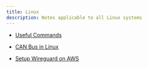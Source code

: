 ```yaml
---
title: Linux
description: Notes applicable to all Linux systems 
---
```


* [Useful Commands](/tech-notes/linux/generic/command)
* [CAN Bus in Linux](/tech-notes/linux/generic/canbus)

* [Setup Wireguard on AWS](/tech-notes/linux/cloud/wireguard-on-aws)
